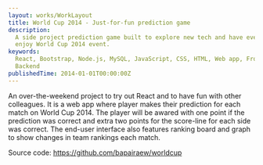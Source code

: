 ```yaml
---
layout: works/WorkLayout
title: World Cup 2014 - Just-for-fun prediction game
description:
  A side project prediction game built to explore new tech and have everyone
  enjoy World Cup 2014 event.
keywords:
  React, Bootstrap, Node.js, MySQL, JavaScript, CSS, HTML, Web app, Frontend,
  Backend
publishedTime: 2014-01-01T00:00:00Z
---
```


An over-the-weekend project to try out React and to have fun with other
colleagues. It is a web app where player makes their prediction for each match
on World Cup 2014. The player will be awared with one point if the prediction
was correct and extra two points for the score-line for each side was correct.
The end-user interface also features ranking board and graph to show changes in
team rankings each match.

Source code: https://github.com/bapairaew/worldcup
